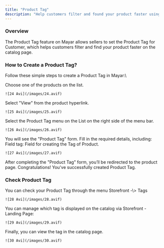 ```yaml
---
title: "Product Tag"
description: "Help customers filter and found your product faster using tag system."
---
```


### Overview

The Product Tag feature on Mayar allows sellers to set the Product Tag for Customer, which helps customers filter and find your product faster on the catalog page.

### How to Create a Product Tag?

Follow these simple steps to create a Product Tag in Mayar:\\

<Steps>
  <Step title="Choose a Product">
    Choose one of the products on the list.

    ![24 Avi](/images/24.avif)
  </Step>
  <Step title='Select "View"'>
    Select "View" from the product hyperlink.

    ![25 Avi](/images/25.avif)
  </Step>
  <Step title="Select Product Tag Menu">
    Select the Product Tag menu on the List on the right side of the menu bar.

    ![26 Avi](/images/26.avif)
  </Step>
  <Step title="Fill in Product Tag Form">
    You will see the "Product Tag" form. Fill in the required details, including: Field tag: Field for creating the Tag of Product.

    ![27 Avi](/images/27.avif)
  </Step>
  <Step title="Save and Redirect">
    After completing the "Product Tag" form, you’ll be redirected to the product page. Congratulations! You've successfully created Product Tag.
  </Step>
</Steps>

### Check Product Tag

<Steps>
  <Step title="Check Product Tag">
    You can check your Product Tag through the menu Storefront -\> Tags

    ![28 Avi](/images/28.avif)
  </Step>
  <Step title="Manage Tag Display">
    You can manage which tag is displayed on the catalog via Storefront - Landing Page:

    ![29 Avi](/images/29.avif)
  </Step>
  <Step title="View Tag in Catalog">
    Finally, you can view the tag in the catalog page.

    ![30 Avi](/images/30.avif)
  </Step>
</Steps>